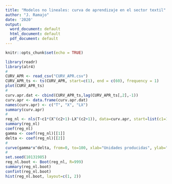 ```yaml
---
title: "Modelos no lineales: curva de aprendizaje en el sector textil"
author: "J. Ramajo"
date: '2020'
output:
  word_document: default
  html_document: default
  pdf_document: default
---
```


```r
knitr::opts_chunk$set(echo = TRUE)
```

```r
library(readr)
library(alr4)
#
CURV_APR <- read_csv("CURV_APR.csv")
CURV_APR_ts <- ts(CURV_APR, start=c(1), end = c(60), frequency = 1)
plot(CURV_APR_ts)
#
curv.apr.dat <- cbind(CURV_APR_ts,lag(CURV_APR_ts[,2],-1))
curv.apr <- data.frame(curv.apr.dat)
names(curv.apr) <- c("T", "X", "LX")
summary(curv.apr)
#
reg_nl <- nls(T~c1*(X^(c2+1)-LX^(c2+1)), data=curv.apr, start=list(c1=10, c2=-0.5))
summary(reg_nl)
coef(reg_nl)
gamma <- coef(reg_nl)[[1]]
delta <- coef(reg_nl)[[2]]
#
curve(gamma*x^delta, from=0, to=100, xlab="Unidades producidas", ylab="Costes medios" )
#
set.seed(10131985)
reg_nl.boot <- Boot(reg_nl, R=999)
summary(reg_nl.boot)
confint(reg_nl.boot)
hist(reg_nl.boot, layout=c(1, 2))
```


